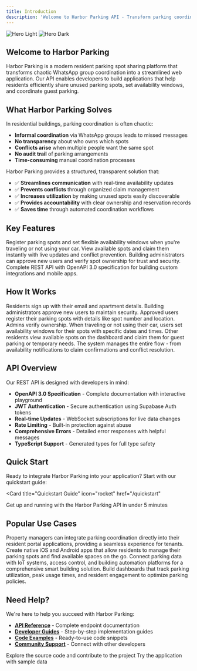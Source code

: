 ```yaml
---
title: Introduction
description: 'Welcome to Harbor Parking API - Transform parking coordination in residential buildings'
---
```


<img
  className="block dark:hidden"
  src="/images/hero-light.png"
  alt="Hero Light"
/>
<img
  className="hidden dark:block"
  src="/images/hero-dark.png"
  alt="Hero Dark"
/>

## Welcome to Harbor Parking

Harbor Parking is a modern resident parking spot sharing platform that transforms chaotic WhatsApp group coordination into a streamlined web application. Our API enables developers to build applications that help residents efficiently share unused parking spots, set availability windows, and coordinate guest parking.

## What Harbor Parking Solves

In residential buildings, parking coordination is often chaotic:
- **Informal coordination** via WhatsApp groups leads to missed messages
- **No transparency** about who owns which spots
- **Conflicts arise** when multiple people want the same spot
- **No audit trail** of parking arrangements
- **Time-consuming** manual coordination processes

Harbor Parking provides a structured, transparent solution that:
- ✅ **Streamlines communication** with real-time availability updates
- ✅ **Prevents conflicts** through organized claim management  
- ✅ **Increases utilization** by making unused spots easily discoverable
- ✅ **Provides accountability** with clear ownership and reservation records
- ✅ **Saves time** through automated coordination workflows

## Key Features

<CardGroup cols={2}>
  <Card
    title="Smart Spot Sharing"
    icon="car"
    href="/concepts/parking-spots"
  >
    Register parking spots and set flexible availability windows when you're traveling or not using your car.
  </Card>
  <Card
    title="Real-time Dashboard"
    icon="gauge-high"
    href="/api-reference/dashboard/get-dashboard"
  >
    View available spots and claim them instantly with live updates and conflict prevention.
  </Card>
  <Card
    title="Admin Management"
    icon="user-gear"
    href="/concepts/users"
  >
    Building administrators can approve new users and verify spot ownership for trust and security.
  </Card>
  <Card
    title="API-First Design"
    icon="code"
    href="/api-reference/introduction"
  >
    Complete REST API with OpenAPI 3.0 specification for building custom integrations and mobile apps.
  </Card>
</CardGroup>

## How It Works

<Steps>
  <Step title="User Registration">
    Residents sign up with their email and apartment details. Building administrators approve new users to maintain security.
  </Step>
  <Step title="Spot Registration">
    Approved users register their parking spots with details like spot number and location. Admins verify ownership.
  </Step>
  <Step title="Set Availability">
    When traveling or not using their car, users set availability windows for their spots with specific dates and times.
  </Step>
  <Step title="Find & Claim Spots">
    Other residents view available spots on the dashboard and claim them for guest parking or temporary needs.
  </Step>
  <Step title="Automated Coordination">
    The system manages the entire flow - from availability notifications to claim confirmations and conflict resolution.
  </Step>
</Steps>

## API Overview

Our REST API is designed with developers in mind:

- **OpenAPI 3.0 Specification** - Complete documentation with interactive playground
- **JWT Authentication** - Secure authentication using Supabase Auth tokens
- **Real-time Updates** - WebSocket subscriptions for live data changes
- **Rate Limiting** - Built-in protection against abuse
- **Comprehensive Errors** - Detailed error responses with helpful messages
- **TypeScript Support** - Generated types for full type safety

## Quick Start

Ready to integrate Harbor Parking into your application? Start with our quickstart guide:

<Card
  title="Quickstart Guide"
  icon="rocket"
  href="/quickstart"
>
  Get up and running with the Harbor Parking API in under 5 minutes
</Card>

## Popular Use Cases

<AccordionGroup>
  <Accordion title="Building Management Apps">
    Property managers can integrate parking coordination directly into their resident portal applications, providing a seamless experience for tenants.
  </Accordion>

  <Accordion title="Mobile Applications">
    Create native iOS and Android apps that allow residents to manage their parking spots and find available spaces on the go.
  </Accordion>

  <Accordion title="Smart Building Integration">
    Connect parking data with IoT systems, access control, and building automation platforms for a comprehensive smart building solution.
  </Accordion>

  <Accordion title="Analytics Platforms">
    Build dashboards that track parking utilization, peak usage times, and resident engagement to optimize parking policies.
  </Accordion>
</AccordionGroup>

## Need Help?

We're here to help you succeed with Harbor Parking:

- **[API Reference](/api-reference/introduction)** - Complete endpoint documentation
- **[Developer Guides](/guides/setup)** - Step-by-step implementation guides  
- **[Code Examples](/examples/common-workflows)** - Ready-to-use code snippets
- **[Community Support](https://github.com/ylapscher/harbor-parking/discussions)** - Connect with other developers

<CardGroup cols={2}>
  <Card
    title="View on GitHub"
    icon="github"
    href="https://github.com/ylapscher/harbor-parking"
  >
    Explore the source code and contribute to the project
  </Card>
  <Card
    title="Live Demo"
    icon="globe"
    href="https://harbor-parking.vercel.app"
  >
    Try the application with sample data
  </Card>
</CardGroup>